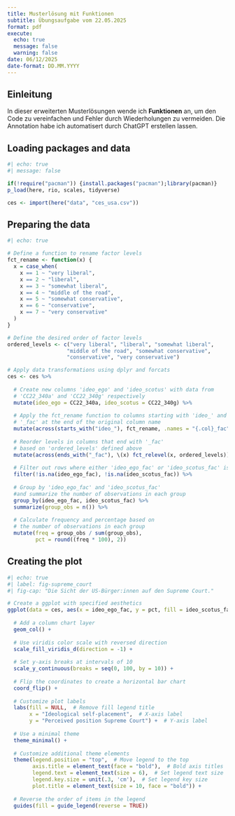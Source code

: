 ```yaml
---
title: Musterlösung mit Funktionen
subtitle: Übungsaufgabe vom 22.05.2025
format: pdf
execute:
  echo: true
  message: false
  warning: false
date: 06/12/2025
date-format: DD.MM.YYYY
---
```


## Einleitung

In dieser erweiterten Musterlösungen wende ich **Funktionen** an, um den Code zu vereinfachen und Fehler durch Wiederholungen zu vermeiden. Die Annotation habe ich automatisert durch ChatGPT erstellen lassen.

## Loading packages and data

\small
```r
#| echo: true
#| message: false

if(!require("pacman")) {install.packages("pacman");library(pacman)}
p_load(here, rio, scales, tidyverse)

ces <- import(here("data", "ces_usa.csv"))

```

## Preparing the data

\small
```r
#| echo: true

# Define a function to rename factor levels
fct_rename <- function(x) {
  x = case_when(
    x == 1 ~ "very liberal",
    x == 2 ~ "liberal",
    x == 3 ~ "somewhat liberal",
    x == 4 ~ "middle of the road",
    x == 5 ~ "somewhat conservative",
    x == 6 ~ "conservative",
    x == 7 ~ "very conservative"
  )
}

# Define the desired order of factor levels
ordered_levels <- c("very liberal", "liberal", "somewhat liberal", 
                   "middle of the road", "somewhat conservative", 
                   "conservative", "very conservative")

# Apply data transformations using dplyr and forcats
ces <- ces %>% 
  
  # Create new columns 'ideo_ego' and 'ideo_scotus' with data from 
  # 'CC22_340a' and 'CC22_340g' respectively
  mutate(ideo_ego = CC22_340a, ideo_scotus = CC22_340g) %>% 
  
  # Apply the fct_rename function to columns starting with 'ideo_' and add
  # '_fac' at the end of the original column name
  mutate(across(starts_with("ideo_"), fct_rename, .names = "{.col}_fac")) %>% 
  
  # Reorder levels in columns that end with '_fac' 
  # based on 'ordered_levels' defined above
  mutate(across(ends_with("_fac"), \(x) fct_relevel(x, ordered_levels))) %>% 
  
  # Filter out rows where either 'ideo_ego_fac' or 'ideo_scotus_fac' is NA
  filter(!is.na(ideo_ego_fac), !is.na(ideo_scotus_fac)) %>% 
  
  # Group by 'ideo_ego_fac' and 'ideo_scotus_fac' 
  #and summarize the number of observations in each group
  group_by(ideo_ego_fac, ideo_scotus_fac) %>% 
  summarize(group_obs = n()) %>% 
  
  # Calculate frequency and percentage based on 
  # the number of observations in each group
  mutate(freq = group_obs / sum(group_obs),
         pct = round((freq * 100), 2))


```

## Creating the plot

\small
```r
#| echo: true
#| label: fig-supreme_court
#| fig-cap: "Die Sicht der US-Bürger:innen auf den Supreme Court."

# Create a ggplot with specified aesthetics
ggplot(data = ces, aes(x = ideo_ego_fac, y = pct, fill = ideo_scotus_fac)) +
  
  # Add a column chart layer
  geom_col() +
  
  # Use viridis color scale with reversed direction
  scale_fill_viridis_d(direction = -1) +
  
  # Set y-axis breaks at intervals of 10
  scale_y_continuous(breaks = seq(0, 100, by = 10)) +
  
  # Flip the coordinates to create a horizontal bar chart
  coord_flip() +
  
  # Customize plot labels
  labs(fill = NULL,  # Remove fill legend title
       x = "Ideological self-placement",  # X-axis label
       y = "Perceived position Supreme Court") +  # Y-axis label
  
  # Use a minimal theme
  theme_minimal() +
  
  # Customize additional theme elements
  theme(legend.position = "top",  # Move legend to the top
        axis.title = element_text(face = "bold"),  # Bold axis titles
        legend.text = element_text(size = 6),  # Set legend text size
        legend.key.size = unit(.3, 'cm'),  # Set legend key size
        plot.title = element_text(size = 10, face = "bold")) +
  
  # Reverse the order of items in the legend
  guides(fill = guide_legend(reverse = TRUE))



```
